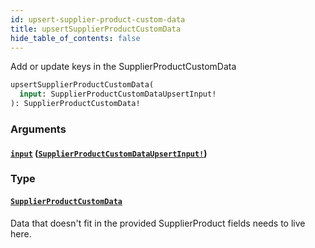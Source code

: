 ```yaml
---
id: upsert-supplier-product-custom-data
title: upsertSupplierProductCustomData
hide_table_of_contents: false
---
```



Add or update keys in the SupplierProductCustomData

```graphql
upsertSupplierProductCustomData(
  input: SupplierProductCustomDataUpsertInput!
): SupplierProductCustomData!
```


### Arguments

#### [`input`](#) ([`SupplierProductCustomDataUpsertInput!`](/supply/api/graphql-admin/reference/inputs/supplier-product-custom-data-upsert-input))




### Type

#### [`SupplierProductCustomData`](/supply/api/graphql-admin/reference/objects/supplier-product-custom-data)

Data that doesn't fit in the provided SupplierProduct fields needs to live here.




